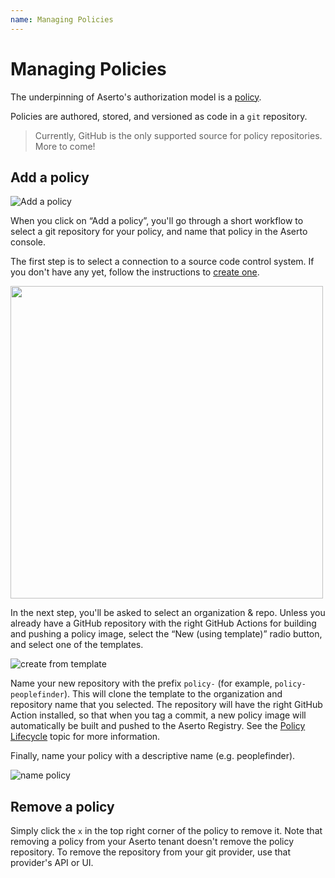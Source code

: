 ```yaml
---
name: Managing Policies
---
```


# Managing Policies

The underpinning of Aserto's authorization model is a [policy](/overview/policy). 

Policies are authored, stored, and versioned as code in a `git` repository.

> Currently, GitHub is the only supported source for policy repositories. More to come!

## Add a policy 

![Add a policy](/add-a-policy.png)

When you click on “Add a policy”, you'll go through a short workflow to select a git repository for your policy, 
and name that policy in the Aserto console. 

The first step is to select a connection to a source code control system. If you don't have any yet, follow 
the instructions to [create one](/aserto-console/connections#connecting-a-source-code-provider).

[<img src="/select-github-connection.png" width="500" />](/select-github-connection.png)

In the next step, you'll be asked to select an organization & repo. Unless 
you already have a GitHub repository with the right GitHub Actions for building and pushing a policy image, 
select the “New (using template)” radio button, and select one of the templates.  

![create from template](/create-from-template.png)

Name your new repository with the prefix `policy-` (for example, `policy-peoplefinder`). This will 
clone the template to the organization and repository name that you selected. The repository will 
have the right GitHub Action installed, so that when you tag a commit, a new policy image will 
automatically be built and pushed to the Aserto Registry. See the [Policy Lifecycle](/overview/policy-lifecycle)
topic for more information.

Finally, name your policy with a descriptive name (e.g. peoplefinder). 

![name policy](/name-policy.png)

## Remove a policy

Simply click the `x` in the top right corner of the policy to remove it. Note that removing a policy 
from your Aserto tenant doesn't remove the policy repository. To remove the repository from your git 
provider, use that provider's API or UI. 
